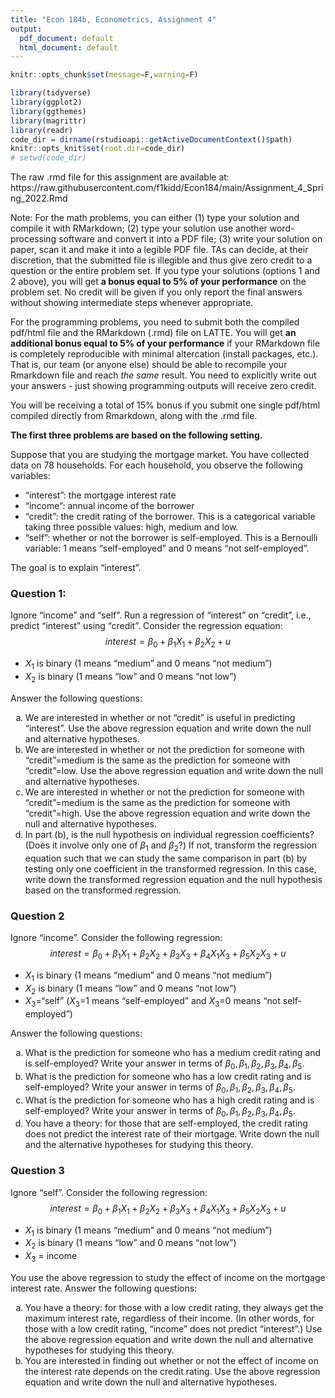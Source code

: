 ```yaml
---
title: "Econ 184b, Econometrics, Assignment 4"
output:
  pdf_document: default
  html_document: default
---
```


```r
knitr::opts_chunk$set(message=F,warning=F)
```

```r
library(tidyverse)
library(ggplot2)
library(ggthemes)
library(magrittr)
library(readr)
code_dir = dirname(rstudioapi::getActiveDocumentContext()$path)
knitr::opts_knit$set(root.dir=code_dir)
# setwd(code_dir)
```


The raw .rmd file for this assignment are available at: https://raw.githubusercontent.com/f1kidd/Econ184/main/Assignment_4_Spring_2022.Rmd

Note: For the math problems, you can either (1) type your solution and compile it with RMarkdown; (2) type your solution use another word-processing software and convert it into a PDF file; (3) write your solution on paper, scan it and make it into a legible PDF file. TAs can decide, at their discretion, that the submitted file is illegible and thus give zero credit to a question or the entire problem set. If you type your solutions (options 1 and 2 above), you will get **a bonus equal to 5% of your performance** on the problem set. No credit will be given if you only report the final answers without showing intermediate steps whenever appropriate. 

For the programming problems, you need to submit both the compiled pdf/html file and the RMarkdown (.rmd) file on LATTE. You will get **an additional bonus equal to 5% of your performance** if your RMarkdown file is completely reproducible with minimal altercation (install packages, etc.). That is, our team (or anyone else) should be able to recompile your Rmarkdown file and reach *the same* result. You need to explicitly write out your answers - just showing programming outputs will receive zero credit. 

You will be receiving a total of 15% bonus if you submit one single pdf/html compiled directly from Rmarkdown, along with the .rmd file. 

**The first three problems are based on the following setting.**

Suppose that you are studying the mortgage market. You have collected data on 78 households. For each household, you observe the following variables:

* "interest": the mortgage interest rate
* "income": annual income of the borrower
* "credit": the credit rating of the borrower. This is a categorical variable taking three possible values: high, medium and low.
* "self": whether or not the borrower is self-employed. This is a Bernoulli variable: 1 means "self-employed" and 0 means "not self-employed".

The goal is to explain "interest".

### Question 1:
Ignore "income" and "self". Run a regression of "interest" on "credit", i.e., predict "interest" using "credit". Consider the regression equation: $$interest = \beta_0 + \beta_1 X_1 + \beta_2 X_2 + u$$

* $X_1$ is binary (1 means "medium" and 0 means "not medium")
* $X_2$ is binary (1 means "low" and 0 means "not low")

Answer the following questions:

a. We are interested in whether or not "credit" is useful in predicting "interest". Use the above regression equation and write down the null and alternative hypotheses.
b. We are interested in whether or not the prediction for someone with "credit"=medium is the same as the prediction for someone with "credit"=low. Use the above regression equation and write down the null and alternative hypotheses.
c. We are interested in whether or not the prediction for someone with "credit"=medium is the same as the prediction for someone with "credit"=high. Use the above regression equation and write down the null and alternative hypotheses.
d. In part (b), is the null hypothesis on individual regression coefficients? (Does it involve only one of $\beta_1$ and $\beta_2$?) If not, transform the regression equation such that we can study the same comparison in part (b) by testing only one coefficient in the transformed regression. In this case, write down the transformed regression equation and the null hypothesis based on the transformed regression.

### Question 2

Ignore "income". Consider the following regression: $$interest = \beta_0 + \beta_1 X_1 + \beta_2 X_2 + \beta_3 X_3 + \beta_4 X_1X_3 + \beta_5 X_2X_3 + u$$

* $X_1$ is binary (1 means "medium" and 0 means "not medium")
* $X_2$ is binary (1 means "low" and 0 means "not low")
* $X_3$="self" ($X_3$=1 means "self-employed" and $X_3$=0 means "not self-employed")

Answer the following questions: 

a. What is the prediction for someone who has a medium credit rating and is self-employed? Write your answer in terms of $\beta_0,\beta_1,\beta_2,\beta_3,\beta_4,\beta_5$.
b. What is the prediction for someone who has a low credit rating and is self-employed? Write your answer in terms of $\beta_0,\beta_1,\beta_2,\beta_3,\beta_4,\beta_5$.
c. What is the prediction for someone who has a high credit rating and is self-employed? Write your answer in terms of $\beta_0,\beta_1,\beta_2,\beta_3,\beta_4,\beta_5$.
d. You have a theory: for those that are self-employed, the credit rating does not predict the interest rate of their mortgage. Write down the null and the alternative hypotheses for studying this theory.

### Question 3

Ignore "self". Consider the following regression: $$interest = \beta_0 + \beta_1 X_1 + \beta_2 X_2 + \beta_3 X_3 + \beta_4 X_1X_3 + \beta_5 X_2X_3 + u$$

* $X_1$ is binary (1 means "medium" and 0 means "not medium")
* $X_2$ is binary (1 means "low" and 0 means "not low")
* $X_3$ = income

You use the above regression to study the effect of income on the mortgage interest rate. Answer the following questions: 

a. You have a theory: for those with a low credit rating, they always get the maximum interest rate, regardless of their income. (In other words, for those with a low credit rating, "income" does not predict "interest".) Use the above regression equation and write down the null and alternative hypotheses for studying this theory.
b. You are interested in finding out whether or not the effect of income on the interest rate depends on the credit rating. Use the above regression equation and write down the null and alternative hypotheses.

